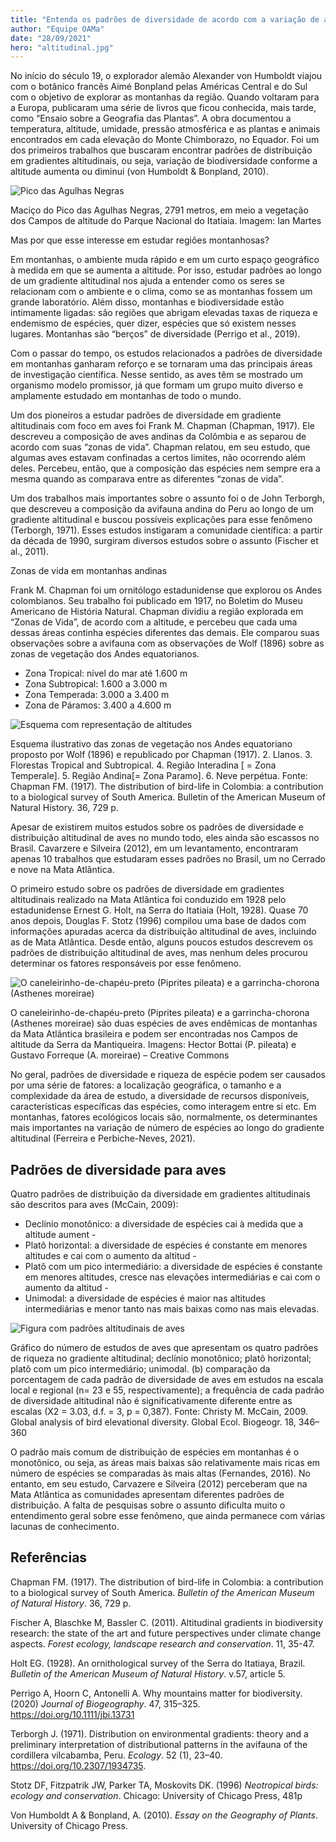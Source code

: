 ```yaml
---
title: "Entenda os padrões de diversidade de acordo com a variação de altitude"
author: "Equipe OAMa"
date: "28/09/2021"
hero: "altitudinal.jpg"
---
```


<!--
<h2 class="mb-0 pb-0 font-bold text-md">
Escrito por: Michelle Noronha Baptista
</h2>
<h2 class="mb-0 pb-0 font-bold text-md">
Revisão de conteúdo: Affonso Souza e Luiza Figueira
</h2>
<h2 class="mb-4 pt-0 font-bold text-md">Edição: Felipe van Deursen</h2> -->

No início do século 19, o explorador alemão Alexander von Humboldt viajou com o botânico francês Aimé Bonpland pelas Américas Central e do Sul com o objetivo de explorar as montanhas da região. Quando voltaram para a Europa, publicaram uma série de livros que ficou conhecida, mais tarde, como “Ensaio sobre a Geografia das Plantas”. A obra documentou a temperatura, altitude, umidade, pressão atmosférica e as plantas e animais encontrados em cada elevação do Monte Chimborazo, no Equador. Foi um dos primeiros trabalhos que buscaram encontrar padrões de distribuição em gradientes altitudinais, ou seja, variação de biodiversidade conforme a altitude aumenta ou diminui (von Humboldt & Bonpland, 2010).

<div class="my-8">
  <Image
    src="altitudinal/agulhas.jpg"
    alt="Pico das Agulhas Negras"
      class="mx-auto"

>

  </Image>
  <p class="font-light sm:px-8 italic">
Maciço do Pico das Agulhas Negras, 2791 metros, em meio a vegetação dos Campos de altitude do Parque Nacional do Itatiaia. Imagem: Ian Martes
 </p>
</div>

<div class="bg-yellow-100 rounded-md px-2 sm:px-12 py-2 sm:py-8 my-2 sm:mx-6 shadow-sm text-gray-800"> 
  <p class="text-lg font-semibold">Mas por que esse interesse em estudar regiões montanhosas?</p>

Em montanhas, o ambiente muda rápido e em um curto espaço geográfico à medida em que se aumenta a altitude. Por isso, estudar padrões ao longo de um gradiente altitudinal nos ajuda a entender como os seres se relacionam com o ambiente e o clima, como se as montanhas fossem um grande laboratório. Além disso, montanhas e biodiversidade estão intimamente ligadas: são regiões que abrigam elevadas taxas de riqueza e endemismo de espécies, quer dizer, espécies que só existem nesses lugares. Montanhas são “berços” de diversidade (Perrigo et al., 2019).

</div>

Com o passar do tempo, os estudos relacionados a padrões de diversidade em montanhas ganharam reforço e se tornaram uma das principais áreas de investigação científica. Nesse sentido, as aves têm se mostrado um organismo modelo promissor, já que formam um grupo muito diverso e amplamente estudado em montanhas de todo o mundo.

Um dos pioneiros a estudar padrões de diversidade em gradiente altitudinais com foco em aves foi Frank M. Chapman (Chapman, 1917). Ele descreveu a composição de aves andinas da Colômbia e as separou de acordo com suas “zonas de vida”. Chapman relatou, em seu estudo, que algumas aves estavam confinadas a certos limites, não ocorrendo além deles. Percebeu, então, que a composição das espécies nem sempre era a mesma quando as comparava entre as diferentes “zonas de vida”.

Um dos trabalhos mais importantes sobre o assunto foi o de John Terborgh, que descreveu a composição da avifauna andina do Peru ao longo de um gradiente altitudinal e buscou possíveis explicações para esse fenômeno (Terborgh, 1971). Esses estudos instigaram a comunidade científica: a partir da década de 1990, surgiram diversos estudos sobre o assunto (Fischer et al., 2011).

<div class="bg-yellow-100 rounded-md px-2 sm:px-12 py-2 sm:py-8 my-2 sm:mx-6 shadow-sm text-gray-800">
  <p class="text-lg font-semibold">Zonas de vida em montanhas andinas</p>

Frank M. Chapman foi um ornitólogo estadunidense que explorou os Andes colombianos. Seu trabalho foi publicado em 1917, no Boletim do Museu Americano de História Natural. Chapman dividiu a região explorada em “Zonas de Vida”, de acordo com a altitude, e percebeu que cada uma dessas áreas continha espécies diferentes das demais. Ele comparou suas observações sobre a avifauna com as observações de Wolf (1896) sobre as zonas de vegetação dos Andes equatorianos.

- Zona Tropical: nível do mar até 1.600 m
- Zona Subtropical: 1.600 a 3.000 m
- Zona Temperada: 3.000 a 3.400 m
- Zona de Páramos: 3.400 a 4.600 m

<div class="my-8">
  <Image
    src="altitudinal/wolf.jpg"
    alt="Esquema com representação de altitudes"
      class="mx-auto"

>

  </Image>
  <p class="font-light sm:px-8 italic">
Esquema ilustrativo das zonas de vegetação nos Andes equatoriano proposto por Wolf (1896) e republicado por Chapman (1917). 2. Llanos. 3. Florestas Tropical and Subtropical. 4. Região Interadina [ = Zona Temperale]. 5. Região Andina[= Zona Paramo]. 6. Neve perpétua. Fonte: Chapman FM. (1917). The distribution of bird-life in Colombia: a contribution to a biological survey of South America. Bulletin of the American Museum of Natural History. 36, 729 p. 
</p>
</div>

</div>

<p class="font-bold py-4 sm:p-8 text-2xl">
  Apesar de existirem muitos estudos sobre os padrões de diversidade e
  distribuição altitudinal de aves no mundo todo, eles ainda são escassos no
  Brasil. Cavarzere e Silveira (2012), em um levantamento, encontraram apenas 10
  trabalhos que estudaram esses padrões no Brasil, um no Cerrado e nove na Mata
  Atlântica.
</p>

O primeiro estudo sobre os padrões de diversidade em gradientes altitudinais realizado na Mata Atlântica foi conduzido em 1928 pelo estadunidense Ernest G. Holt, na Serra do Itatiaia (Holt, 1928). Quase 70 anos depois, Douglas F. Stotz (1996) compilou uma base de dados com informações apuradas acerca da distribuição altitudinal de aves, incluindo as de Mata Atlântica. Desde então, alguns poucos estudos descrevem os padrões de distribuição altitudinal de aves, mas nenhum deles procurou determinar os fatores responsáveis por esse fenômeno.

<div class="my-8">
  <Image
    src="altitudinal/aves.jpg"
    alt="O caneleirinho-de-chapéu-preto (Piprites pileata) e a garrincha-chorona (Asthenes moreirae)"
      class="mx-auto"

>

  </Image>
  <p class="font-light sm:px-8 italic">
O caneleirinho-de-chapéu-preto (Piprites pileata) e a garrincha-chorona (Asthenes moreirae) são duas espécies de aves endêmicas de montanhas da Mata Atlântica brasileira e podem ser encontradas nos Campos de altitude da Serra da Mantiqueira. Imagens: Hector Bottai (P. pileata) e Gustavo Forreque (A. moreirae) – Creative Commons
</p>
</div>

No geral, padrões de diversidade e riqueza de espécie podem ser causados por uma série de fatores: a localização geográfica, o tamanho e a complexidade da área de estudo, a diversidade de recursos disponíveis, características específicas das espécies, como interagem entre si etc. Em montanhas, fatores ecológicos locais são, normalmente, os determinantes mais importantes na variação de número de espécies ao longo do gradiente altitudinal (Ferreira e Perbiche-Neves, 2021).

<h2 class="text-xl font-bold mt-16 mb-4">Padrões de diversidade para aves</h2>

Quatro padrões de distribuição da diversidade em gradientes altitudinais são descritos para aves (McCain, 2009):


 -  Declínio monotônico: a diversidade de espécies cai à medida que a altitude aument - 
 -  Platô horizontal: a diversidade de espécies é constante em menores altitudes e cai com o aumento da altitud - 
 -  Platô com um pico intermediário: a diversidade de espécies é constante em menores altitudes, cresce nas elevações intermediárias e cai com o aumento da altitud - 
 -  Unimodal: a diversidade de espécies é maior nas altitudes intermediárias e menor tanto nas mais baixas como nas mais elevadas.

<div class="my-8 ">

   <Image
  src="altitudinal/patterns.png"
  alt="Figura com padrões altitudinais de aves"
  class="mx-auto  my-4">

  </Image>
  <p class="font-light sm:px-8 italic ">
Gráfico do número de estudos de aves que apresentam os quatro padrões de riqueza no gradiente altitudinal; declínio monotônico; platô horizontal; platô com um pico intermediário; unimodal. (b) comparação da porcentagem de cada padrão de diversidade de aves em estudos na escala local e regional (n= 23 e 55, respectivamente); a frequência de cada padrão de diversidade altitudinal não é significativamente diferente entre as escalas (X2 = 3.03, d.f. = 3, p = 0,387). Fonte: Christy M. McCain, 2009. Global analysis of bird elevational diversity. Global Ecol. Biogeogr. 18, 346–360</p></div>

O padrão mais comum de distribuição de espécies em montanhas é o monotônico, ou seja, as áreas mais baixas são relativamente mais ricas em número de espécies se comparadas às mais altas (Fernandes, 2016). No entanto, em seu estudo, Carvazere e Silveira (2012) perceberam que na Mata Atlântica as comunidades apresentam diferentes padrões de distribuição. A falta de pesquisas sobre o assunto dificulta muito o entendimento geral sobre esse fenômeno, que ainda permanece com várias lacunas de conhecimento.

<h2 class=" text-xl font-bold mt-16 mb-4"> Referências </h2>

Chapman FM. (1917). The distribution of bird-life in Colombia: a contribution to a biological survey of South America. _Bulletin of the American Museum of Natural History_. 36, 729 p.

Fischer A, Blaschke M, Bassler C. (2011). Altitudinal gradients in biodiversity research: the state of the art and future perspectives under climate change aspects. _Forest ecology, landscape research and conservation_. 11, 35-47.

Holt EG. (1928). An ornithological survey of the Serra do Itatiaya, Brazil. _Bulletin of the American Museum of Natural History_. v.57, article 5.

Perrigo A, Hoorn C, Antonelli A. Why mountains matter for biodiversity. (2020) _Journal of Biogeography_. 47, 315–325. https://doi.org/10.1111/jbi.13731

Terborgh J. (1971). Distribution on environmental gradients: theory and a preliminary
interpretation of distributional patterns in the avifauna of the cordillera vilcabamba,
Peru. _Ecology_. 52 (1), 23–40. https://doi.org/10.2307/1934735.

Stotz DF, Fitzpatrik JW, Parker TA, Moskovits DK. (1996) _Neotropical birds: ecology and conservation_. Chicago: University of Chicago Press, 481p

Von Humboldt A & Bonpland, A. (2010). _Essay on the Geography of Plants_. University of Chicago Press.
